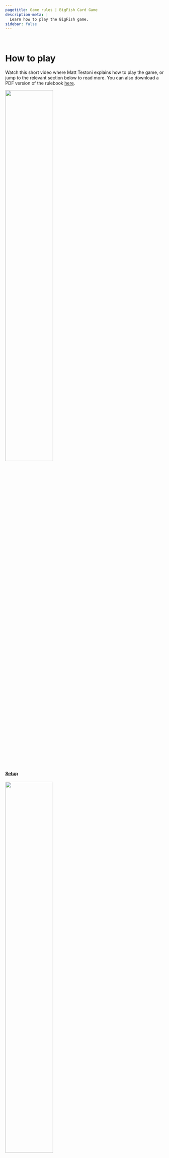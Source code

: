 ```yaml
---
pagetitle: Game rules | BigFish Card Game
description-meta: |
  Learn how to play the BigFish game.
sidebar: false
---
```


::: {.column-screen .hero-img .hero-strip-page .img-container}
   
:::

# How to play {.column-screen}

<!-- start padded grid -->
:::::::::::: {.grid .column-screen .mx-1 .mx-sm-2 .mx-md-3 .mx-xl-4 .justify-contents-evenly .align-items-center .text-center .my-4}
::::::::: {.g-col-12 .mx-1 .mx-lg-2 .mx-xl-4}
Watch this short video where Matt Testoni explains how to play the game, or jump to the relevant section below to read more. You can also download a PDF version of the rulebook [here](../resources/Rule Book Inside.pdf){target="_blank"}.
:::::::::

<!-- text column -->
::::::::: {.g-col-12 .g-col-lg-5 .g-col-xl-6 .g-col-xxl-6 .mx-1 .mx-lg-2 .mx-xl-4}
:::::: {.grid .justify-contents-evenly .align-items-center .text-center}
::: {.g-col-6 .g-col-md-3 .g-col-lg-6 .mx-3 .mx-sm-4 .mx-md-0 .mx-lg-0 .mx-xl-4 .mx-xxl-4}
[![](../resources/icons/users-rectangle-solid-orange.svg){width="55%"}](../pages/rules.qmd#sec-setup)

#### [Setup](../pages/rules.qmd#sec-setup) {.text-center}
:::

::: {.g-col-6 .g-col-md-3 .g-col-lg-6 .mx-3 .mx-sm-4 .mx-md-0 .mx-lg-0 .mx-xl-4 .mx-xxl-4}
[![](../resources/icons/fish-solid-orange.svg){width="55%"}](../pages/rules.qmd#sec-gameplay)

#### [Gameplay](../pages/rules.qmd#sec-gameplay) {.text-center}
:::

::: {.g-col-6 .g-col-md-3 .g-col-lg-6 .mx-3 .mx-sm-4 .mx-md-0 .mx-lg-0 .mx-xl-4 .mx-xxl-4}
[![](../resources/icons/arrow-rotate-right-solid-orange.svg){width="50%"}](../pages/rules.qmd#sec-round-end)

#### [Round end](../pages/rules.qmd#sec-round-end) {.text-center}
:::

::: {.g-col-6 .g-col-md-3 .g-col-lg-6 .mx-3 .mx-sm-4 .mx-md-0 .mx-lg-0 .mx-xl-4 .mx-xxl-4}
[![](../resources/icons/trophy-solid-orange.svg){width="50%"}](../pages/rules.qmd#sec-game-end)

#### [Game end](../pages/rules.qmd#sec-game-end) {.text-center}
:::
::::::
<!-- end text column -->
:::::::::

<!-- video column -->
:::::::: {.g-col-12 .g-col-lg-7 .g-col-xl-6 .g-col-xxl-6 .text-center .img-container .mx-1 .mx-lg-2 .mx-xl-4}
::: youtube-box
<iframe class="youtube" src="https://www.youtube.com/embed/7-v6ba8R8YM" title="YouTube video player" frameborder="0" allow="accelerometer; autoplay; clipboard-write; encrypted-media; gyroscope; picture-in-picture; web-share" allowfullscreen>
</iframe>
:::
::::::::
<!-- end padded grid -->
::::::::::::

## Setup {#sec-setup .column-screen}

::::::: {.grid .column-screen .mx-1 .mx-sm-2 .mx-md-3 .mx-xl-4 .justify-contents-evenly .align-items-center}
:::: {.order-1 .g-col-12 .g-col-lg-12 .g-col-xl-12 .mx-1 .mx-md-3 .mx-xl-4}
Shuffle all Fish Cards and Wild Cards together into the Draw Deck, deal each player 7 cards then place the Draw Deck in the middle of the play area. 
From the Draw Deck, draw cards equal to the number of players +2 and place them face-up in the middle of the play area. 
These are the Face-Up Cards.

Next take the Event Deck and set the “Fishing Season Closed” card to the side. 
Shuffle the remaining Event Cards. Take 4 Event Cards and put them to the side then shuffle the “Fishing Season Closed” card into the rest of the Event Deck. 
Next place the four removed Event Cards on top. 
Place the Event Deck in the centre of the play area. This setup means the game will end randomly at any time after the first 5 rounds.
::::

:::: {.order-2 .g-col-12 .g-col-lg-6 .g-col-xxl-4 .mx-1 .mx-md-3 .mx-xl-4}
![](../resources/images/gameplay-photos/GameOnSandSm-16x9.jpg)
::::

:::: {.order-3 .g-col-12 .g-col-lg-6 .g-col-xxl-8 .mx-1 .mx-md-3 .mx-xl-4}
Identify a large clear space in front of each player - this will be their Fishing Spot. 
At the start of the game each player places up to 3 fish from their hand into their Fishing Spot: 1 as a Big Fish, 1 as a Medium Fish and 1 as a Juvenile Fish. 
If the player does not have three fish in their hand, they must place the Big Fish first.

Each player then receives an Ice Box to store their caught fish, a Turn Order Card and a Scoring Card. The player to last catch a fish also receives the First Player Card. 
::::
:::::::

## Fish Size {.column-screen}

::::::::: {.grid .column-screen .mx-1 .mx-sm-2 .mx-md-3 .mx-xl-4 .justify-contents-evenly .align-items-center .my-2}
:::::: {.g-col-12 .mx-1 .mx-md-3 .mx-xl-4}
The orientation of the Fish Cards in your Fishing Spot and Ice Box is crucial. All Fish Cards start as Larval Fish, then grow to Juveniles, Medium sized and then Big Fish. You get different points for catching different sized fish. 
Remember, in each turn a fish can only Grow by 1 size increment. It takes a while to bring back Big Fish.
::::::

::: {.g-col-6 .g-col-md-3 .mx-1 .mx-md-3 .my-2 .text-center .img-container}
![](../resources/images/cards/fish-cards/yellowtail-kingfish-larval.jpg){.image-card-sideways}
:::

::: {.g-col-6 .g-col-md-3 .mx-1 .mx-md-3 .text-center .my-2 .img-container}
![](../resources/images/cards/fish-cards/yellowtail-kingfish-juvenile.jpg){.image-card}
:::

::: {.g-col-6 .g-col-md-3 .mx-1 .mx-md-3 .text-center .my-2 .img-container}
![](../resources/images/cards/fish-cards/yellowtail-kingfish-medium.jpg){.image-card-sideways}
:::

::: {.g-col-6 .g-col-md-3 .mx-1 .mx-md-3 .text-center .my-2 .img-container}
![](../resources/images/cards/fish-cards/yellowtail-kingfish.jpg){.image-card}
:::
:::::::::

## Gameplay {#sec-gameplay .column-screen}

::::::: {.grid .column-screen .mx-1 .mx-sm-2 .mx-md-3 .mx-xl-4 .justify-contents-evenly .align-items-center}
:::: {.order-1 .g-col-12 .g-col-sm-8 .g-col-md-8 .g-col-lg-8 .g-col-xl-9 .mx-1 .mx-md-3 .mx-xl-5}
Starting with the player who has the First Player Card, each player goes through the 5 steps below to make up their turn. 
Use the Turn Order Card to keep track of these steps. 

1. **DRAW** new cards equal to the number of Big Fish in your Fishing Spot. However, **no more than 5 cards** can be drawn. You can Draw these cards from the Face-up Cards, the Deck, or both. This means that you can Draw unknown cards from the deck or play it safe and take what you see (from the Face-up Cards). Check to see if you have any orange Draw Wild Cards in your Fishing Spot (not in your Hand) - these allow you to Draw extra cards. 

2. **SPAWN** new fish equal to the number of Big Fish you have in your Fishing Spot. This is done by placing cards from your Hand into your Fishing Spot in the Larval Fish orientation. Check to see if you have any purple Wild Cards in your Fishing Spot (not in your Hand) - these allow you to Spawn more fish. 
::::

:::: {.order-2 .g-col-12 .g-col-sm-4 .g-col-md-4 .g-col-lg-4 .g-col-xl-3 .mx-1 .mx-md-3 .mx-xl-5 .text-center .caption-p}
![](../resources/images/cards/turn-order.jpg){.image-card .lightbox}

Click on the image to zoom in!
::::

:::: {.order-4 .g-col-12 .mx-1 .mx-md-3 .mx-xl-5}
3. **GROW** 1 fish to the next size for every Big Fish present in your Fishing Spot, i.e. if you have 2 Big Fish you may Grow 2 fish to their next stage. Grow fish to their next stage by rotating them from Larval to Juvenile, from Juvenile to Medium, or from Medium to Big. Fish can only Grow by 1 size each turn (Larval to Juvenile, Medium to Big, etc), i.e. Larval and Juvenile Fish cannot become Big Fish in one round even if you have 3 Big Fish and can have 3 “growth steps”. Check to see if you have any green Wild Cards in your Fishing Spot (not in your Hand) – these allow you to Grow more fish.

4. If you like, **CATCH** **ONE** 1 fish from your Fishing Spot. Catching is optional. You Catch fish by moving the fish from your Fishing Spot into your Ice Box whilst making sure the orientation (size) doesn’t change. Caught Big Fish no longer count as Big Fish in your Fishing Spot. Remember you can only Catch 1 fish per turn, unless you have yellow Wild Cards in your Fishing Spot (not in your Hand), such as fishing rod, SCUBA equipment or delicious bait. Remember, it is important to keep catching fish, because once the game ends the player who has the largest number of points from the caught fish will win. Catching Big Fish will give you more points, however, it will reduce the number of cards you can Draw, the number of fish you can Spawn or the number of Grow steps you can perform. 

5. If you like, **PLAY** 1 Wild Card from your Hand into your Fishing Spot. Wild Cards come in multiple colours that do different things. Coloured Wild Cards are played (placed) into your Fishing Spot to give you extra abilities or improve your Fishing Spot (these abilities activate on the player’s next turn during each corresponding turn step). They are permanent and apply each round. Black Wild Cards give one-off effects and must be discarded once they are played (with the exception of the Blue Groper). 
::::
:::::::

## Round end {#sec-round-end .column-screen}

:::::: {.grid .column-screen .mx-1 .mx-sm-2 .mx-md-3 .mx-xl-4 .justify-contents-evenly .align-items-center}
::: {.order-1 .g-col-12 .g-col-md-4 .g-col-lg-4 .g-col-xl-3 .mx-1 .mx-md-3 .mx-xl-5 .text-center .caption-p}
![](../resources/images/cards/round-end-cards/localised-species-extinction.jpg){.image-card .lightbox}

Click on the image to zoom in!
:::

::: {.order-2 .g-col-12 .g-col-md-8 .g-col-lg-8 .g-col-xl-9 .mx-2 .mx-md-3 .mx-xl-5}
Once each player has had their turn, follow the round end steps to complete the round. 

1. **Reveal** the top Event Card and follow its directions. If this occurs at the end of round 5 or later, the Event Card might also be the game end card. 

2. **Discard** cards so no player has more than 7 cards in their Hand. This is rarely needed, but helps maintain the balance of the game. 

3. **Reset** the Face-Up Cards in the centre by moving them to the discard pile and setting up new Face-Up Cards from the Deck (Face-Up Cards equal the number of players + 2). 

4. **Rotate** the first player by passing the First Player Card clockwise. This ensures that the players get the choice of new Face-Up Cards equally.
:::
::::::

## Game end {#sec-game-end .column-screen}

:::::: {.grid .column-screen .mx-1 .mx-sm-2 .mx-md-3 .mx-xl-4 .justify-contents-evenly .align-items-center}
::: {.order-2 .g-col-12 .g-col-md-4 .g-col-lg-4 .g-col-xl-3 .mx-1 .mx-md-3 .mx-xl-5 .text-center .caption-p}
![](../resources/images/cards/round-end-cards/end-game.jpg){.image-card .lightbox}

Click on the image to zoom in!
:::

::: {.order-1 .g-col-12 .g-col-md-8 .g-col-lg-8 .g-col-xl-9 .mx-2 .mx-md-3 .mx-xl-5}
The game ends randomly once the “Fishing Season Closed Card” is revealed. This can happen randomly any time after the end of round 5. Now count your points. 

1. First count the points displayed next to the size of each fish in your Ice Box. Make sure you keep the orientation of each fish in your Ice Box correct. 

2. Then count the points in your Fishing Spot; each Larval, Juvenile and Medium fish remaining in your Fishing Spot is worth 1 point and each Big Fish in your Fishing Spot is worth 2 points. 

3. Add your points together to get your total score. 
:::

::: {.order-3 .g-col-12 .g-col-md-8 .g-col-lg-8 .g-col-xl-9 .mx-1 .mx-md-3 .mx-xl-4 .text-center .h3 style="color: var(--bs-accent); margin-top: 0px; margin-bottom: 2em;"}
**The player with the most points wins Big Fish and is crowned the #1 Fisher!**
:::
::::::

